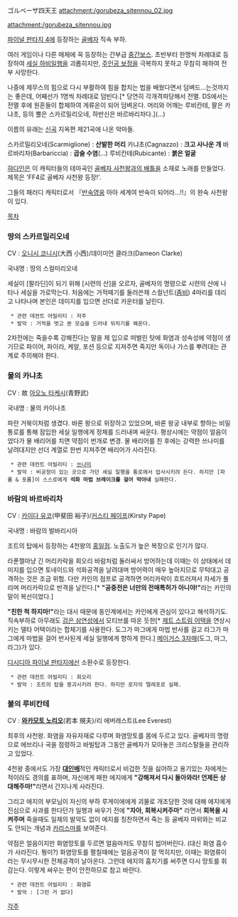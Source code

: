 ゴルベーザ四天王
attachment:/gorubeza_sitennou_02.jpg

attachment:/gorubeza_sitennou.jpg

[[파이널 판타지 4]]에 등장하는 [[골베자]] 직속 부하.

여러 게임이나 다른 매체에 꼭 등장하는 간부급 [[중간보스]]. 초반부터 한명씩 차례대로 등장하여 [[세실 하비]]일행을 괴롭히지만, [[주인공 보정]]을 극복하지 못하고 무참히 패하여 전부 사망한다.

나중에 제무스의 힘으로 다시 부활하여 힘을 합치는 법을 배웠다면서 덤벼드…는것까지는 좋은데, 어째선가 1명씩 차례대로 덤빈다.[* 당연히 각개격파당해서 전멸. DS에서는 전멸 후에 원혼들이 합체하여 게류온이 되어 덤벼온다. 머리와 어깨는 루비칸테, 팔은 카냐초, 등의 뿔은 스카르밀리오네, 하반신은 바르바리차다.](…)

이름의 유래는 [[신곡]] 지옥편 제21곡에 나온 악마들.

스카르밀리오네(Scarmiglione) : '''산발한 머리'''
카냐초(Cagnazzo) : '''크고 사나운 개'''
바르바리차(Barbariccia) : '''곱슬 수염'''(...)
루비칸테(Rubicante) : '''붉은 얼굴'''

[[햐다인]]은 이 캐릭터들의 테마곡인 [[골베자 사천왕과의 배틀]]을 소재로 노래를 만들었다. 제목은 'FF4로 골베자 사천왕 등장!'.

그들의 패러디 캐릭터로서 『[[반숙영웅]] 아아 세계여 반숙이 되어라…!!』의 완숙 사천왕이 있다.

[[목차]]

=== 땅의 스카르밀리오네 ===
CV : [[오니시 코니시]](大西 小西)/데이미언 클라크(Dameon Clarke)

국내명 : 땅의 스컬미리오네

세실이 [팔라딘]이 되기 위해 [시련의 산]을 오르자, 골베자의 명령으로 시련의 산에 나타나 세실을 가로막는다. 처음에는 거적떼기를 둘러쓴채 스컬넌트([[좀비]]) 4마리를 데리고 나타나며 본인은 데미지를 입으면 선더로 카운터를 날린다.

  * 관련 데컨트 어빌리티 : 저주
  * 발악 : 거적을 벗고 본 모습을 드러내 뒤치기를 해온다.

2차전에는 죽을수록 강해진다는 말을 제 입으로 떠벌린 탓에 화염과 성속성에 약점이 생기므로 파이어, 파이라, 케알, 포션 등으로 지져주면 죽지만 독이나 가스를 뿌려대는 관계로 주의해야 한다.

=== 물의 카냐초 ===
CV : 故 [[아오노 타케시]](青野武)

국내명 : 물의 카이나초

파란 거북이처럼 생겼다. 바론 왕으로 위장하고 있었으며, 바론 왕궁 내부로 향하는 비밀 통로를 통해 잠입한 세실 일행에게 정체를 드러내며 싸운다. 평상시에는 약점이 얼음이었다가 물 배리어를 치면 약점이 번개로 변경. 물 배리어를 친 후에는 강력한 쓰나미를 날려대지만 선더 계열로 한번 지져주면 배리어가 사라진다.

  * 관련 데컨트 어빌리티 : [[쓰나미]]
  * 발악 : 비공정이 있는 곳으로 가던 세실 일행을 통로에서 압사시키려 든다. 하지만 [파롬 & 포롬]이 스스로에게 '''석화 마법 브레이크를 걸어 막아내''' 실패한다.

=== 바람의 바르바리차 ===
CV : [[카이다 유코]](甲斐田 裕子)/[[캐런 스트래스먼|커스티 페이프]](Kirsty Pape)

국내명 : 바람의 발바리시아

조트의 탑에서 등장하는 4천왕의 [[홍일점]]. 노출도가 높은 복장으로 인기가 많다.

라푼젤마냥 긴 머리카락을 회오리 바람처럼 둘러싸서 방어하는데 이때는 이 상태에서 데미지를 입으면 토네이드와 석화공격을 날려대며 방어력이 매우 높아지므로 무턱대고 공격하는 것은 조금 위험. 다만 카인의 점프로 공격하면 머리카락이 흐트러져서 자세가 풀리며 머리카락으로 반격을 날린다.[* '''"공중전은 너만의 전매특허가 아니야!"'''라는 카인의 말이 복선이었다.]

'''"친한 척 하지마!"'''라는 대사 때문에 동인계에서는 카인에게 관심이 있다고 해석하기도. 직속부하로 아무래도 [[검은 삼연성]]에서 모티브를 따온 듯한[* [[제트 스트림 어택]]을 연상시키는 델타 어택이라는 합체기를 사용한다. 도그가 마그에게 마법 반사를 걸고 라그가 마그에게 마법을 걸어 반사된게 세실 일행에게 향하게 한다.] [[메이거스 3자매]](도그, 마그, 라그)가 있다.

[[디시디아 파이널 판타지]]에선 소환수로 등장한다.

  * 관련 데컨트 어빌리티 : 회오리
  * 발악 : 조트의 탑을 붕괴시키려 한다. 하지만 로자의 텔레포로 실패.

=== 불의 루비칸테 ===
CV : '''[[와카모토 노리오]]'''(若本 規夫)/리 에버레스트(Lee Everest)

최후의 사천왕. 화염을 자유자재로 다루며 화염망토를 몸에 두르고 있다. 골베자의 명령으로 에브리나 국을 점령하고 바빌탑과 그동안 골베자가 모아놓은 크리스탈들을 관리하고 있었다. 

4천왕 중에서도 가장 '''[[대인배]]'''적인 캐릭터로서 비겁한 짓을 싫어하고 용기있는 자에게는 적이라도 경의를 표하며, 자신에게 패한 에지에게 '''"강해져서 다시 돌아와라! 언제든 상대해주마!"'''라면서 간지나게 사라진다.

그리고 에지의 부모님이 자신의 부하 루게이에에게 괴물로 개조당한 것에 대해 에지에게 진심으로 사과를 한다던가 일행과 싸우기 전에 '''"자아, 회복시켜주마"''' 라면서 '''회복을 시켜주며''' 죽을때도 일체의 발악도 없이 에지를 칭찬하면서 죽는 등 골베자 따위와는 비교도 안되는 개념과 [[카리스마]]를 보여준다.

약점은 얼음이지만 화염망토를 두르면 얼음마저도 무참히 씹어버린다. (대신 화염 흡수가 사라진다. 뭥미?) 화염망토를 펼칠때에는 얼음공격이 잘 먹히지만, 이때는 화염류이라는 무시무시한 전체공격이 날아온다. 그런데 에지의 훔치기를 써주면 다시 망토를 휘감는다. 이렇게 싸우는 편이 안전하므로 참고 바란다.

  * 관련 데컨트 어빌리티 : 화염류
  * 발악 : [그런 거 없다]

[[각주]]
